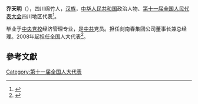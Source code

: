 '''乔天明'''（{{bd|1949年||}}），四川绵竹人，[[汉族|汉族]]，[[中华人民共和国|中华人民共和国]]政治人物、[[第十一届全国人民代表大会|第十一届全国人民代表大会]]四川地区代表<ref>{{cite web|author=新华网|title=第十一届全国人大代表|url=http://news.xinhuanet.com/ziliao/2008-03/03/content_7708230.htm?node=36628|publisher=新华网|accessdate=2014-01-07|archive-date=2014-01-10|archive-url=https://web.archive.org/web/20140110211415/http://news.xinhuanet.com/ziliao/2008-03/03/content_7708230.htm?node=36628|dead-url=no}}</ref>。

毕业于[[中央党校|中央党校]]经济管理专业，是[[中共|中共]]党员。担任剑南春集团公司董事长兼总经理。2008年起担任全国人大代表<ref>{{cite news|title=全国人大代表信息-乔天明|url=http://210.82.31.1:8084/delegate/viewDelegate.action?dbid=112148|accessdate=2013-04-05|newspaper=全国人大网|archive-url=https://web.archive.org/web/20140522092402/http://www.npc.gov.cn/delegate/viewDelegate.action?dbid=112148|archive-date=2014-05-22|dead-url=yes}}</ref>。

==參考文獻==
{{reflist}}
[[Category:第十一届全国人大代表|Category:第十一届全国人大代表]]